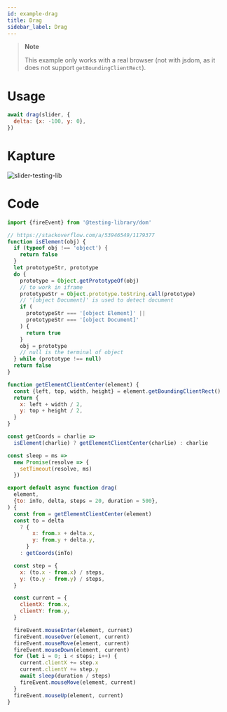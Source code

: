 ```yaml
---
id: example-drag
title: Drag
sidebar_label: Drag
---
```


> **Note**
>
> This example only works with a real browser (not with jsdom, as it does not
> support `getBoundingClientRect`).

# Usage

```js
await drag(slider, {
  delta: {x: -100, y: 0},
})
```

# Kapture

![slider-testing-lib](https://user-images.githubusercontent.com/880132/80156530-0efc8f00-85bc-11ea-902c-c4e0f11a2579.gif)

# Code

```js
import {fireEvent} from '@testing-library/dom'

// https://stackoverflow.com/a/53946549/1179377
function isElement(obj) {
  if (typeof obj !== 'object') {
    return false
  }
  let prototypeStr, prototype
  do {
    prototype = Object.getPrototypeOf(obj)
    // to work in iframe
    prototypeStr = Object.prototype.toString.call(prototype)
    // '[object Document]' is used to detect document
    if (
      prototypeStr === '[object Element]' ||
      prototypeStr === '[object Document]'
    ) {
      return true
    }
    obj = prototype
    // null is the terminal of object
  } while (prototype !== null)
  return false
}

function getElementClientCenter(element) {
  const {left, top, width, height} = element.getBoundingClientRect()
  return {
    x: left + width / 2,
    y: top + height / 2,
  }
}

const getCoords = charlie =>
  isElement(charlie) ? getElementClientCenter(charlie) : charlie

const sleep = ms =>
  new Promise(resolve => {
    setTimeout(resolve, ms)
  })

export default async function drag(
  element,
  {to: inTo, delta, steps = 20, duration = 500},
) {
  const from = getElementClientCenter(element)
  const to = delta
    ? {
        x: from.x + delta.x,
        y: from.y + delta.y,
      }
    : getCoords(inTo)

  const step = {
    x: (to.x - from.x) / steps,
    y: (to.y - from.y) / steps,
  }

  const current = {
    clientX: from.x,
    clientY: from.y,
  }

  fireEvent.mouseEnter(element, current)
  fireEvent.mouseOver(element, current)
  fireEvent.mouseMove(element, current)
  fireEvent.mouseDown(element, current)
  for (let i = 0; i < steps; i++) {
    current.clientX += step.x
    current.clientY += step.y
    await sleep(duration / steps)
    fireEvent.mouseMove(element, current)
  }
  fireEvent.mouseUp(element, current)
}
```
